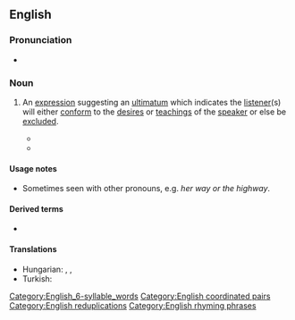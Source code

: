 {{also|my-way-or-the-highway}}
==English==

===Pronunciation===
* {{audio|en|En-au-my way or the highway.ogg|Audio (AU)}}

===Noun===
{{head|en|noun}}

# {{lb|en|chiefly|US|idiomatic}} An [[expression]] suggesting an [[ultimatum]] which indicates the [[listener]](s) will either [[conform]] to the [[desire]]s or [[teaching]]s of the [[speaker]] or else be [[exclude]]d.
#: {{syn|en|fit in or fuck off|q=vulgar}}
#* {{quote-journal|en|date=June 2, 1995|archiveurl=https://web.archive.org/web/20101007235022/http://www.time.com/time/nation/article/0,8599,3984,00.html |title=Gingrich . . . My Way or the Highway|work=Time|archivedate=2010-10-07|passage=Gingrich . . . '''My Way or the Highway''' [title]}}
#* {{quote-journal|en|date=May 1, 2004|author=Chuck Knowlton|archiveurl=https://archive.today/20130630114648/http://www.time.com/time/magazine/article/0,9171,993503-1,00.html|title=Letters|work=Time|archivedate=2013-06-30|passage=His '''my-way-or-the-highway''' attitude doesn't fit U.S. foreign-policy concerns or domestic issues.}}

====Usage notes====
* Sometimes seen with other pronouns, e.g. ''her way or the highway''.

====Derived terms====
* {{l|en|my-way-or-the-highway}}

====Translations====
{{trans-top|suggesting an ultimatum}}
{{trans-mid}}
* Hungarian: {{t|hu|[[ha]] [[nem]] [[tetszik]], [[fel is út, le is út]]}}, {{t+|hu|megszoksz vagy megszöksz}}, {{t|hu|eszi, nem eszi, nem kap mást}}
* Turkish: {{t|tr|dediğim dedik, çaldığım düdük|lit=what I said is what I said, what I blow is a whistle}}
{{trans-bottom}}

[[Category:English_6-syllable_words]]
[[Category:English coordinated pairs]]
[[Category:English reduplications]]
[[Category:English rhyming phrases]]